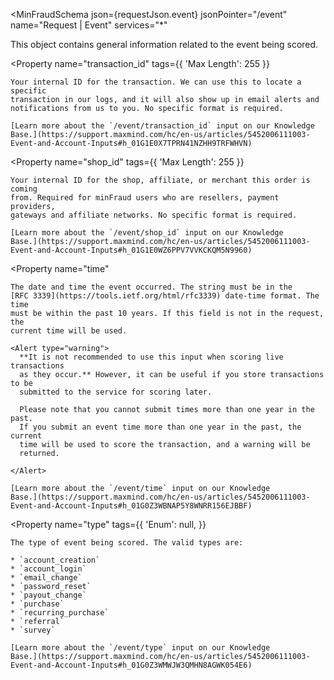 
<MinFraudSchema
  json={requestJson.event}
  jsonPointer="/event"
  name="Request | Event"
  services="*"
>
  This object contains general information related to the event being scored.

  <Property
    name="transaction_id"
    tags={{
      'Max Length': 255
    }}
  >
    Your internal ID for the transaction. We can use this to locate a specific
    transaction in our logs, and it will also show up in email alerts and
    notifications from us to you. No specific format is required.

    [Learn more about the `/event/transaction_id` input on our Knowledge
    Base.](https://support.maxmind.com/hc/en-us/articles/5452006111003-Event-and-Account-Inputs#h_01G1E0X7TPRN41NZHH9TRFWHVN)

  </Property>

  <Property
    name="shop_id"
    tags={{
      'Max Length': 255
    }}
  >
    Your internal ID for the shop, affiliate, or merchant this order is coming
    from. Required for minFraud users who are resellers, payment providers,
    gateways and affiliate networks. No specific format is required.

    [Learn more about the `/event/shop_id` input on our Knowledge
    Base.](https://support.maxmind.com/hc/en-us/articles/5452006111003-Event-and-Account-Inputs#h_01G1E0WZ6PPV7VVKCKQM5N9960)

  </Property>

  <Property
    name="time"
  >
    The date and time the event occurred. The string must be in the
    [RFC 3339](https://tools.ietf.org/html/rfc3339) date-time format. The time
    must be within the past 10 years. If this field is not in the request, the
    current time will be used.

    <Alert type="warning">
      **It is not recommended to use this input when scoring live transactions
      as they occur.** However, it can be useful if you store transactions to be
      submitted to the service for scoring later.

      Please note that you cannot submit times more than one year in the past.
      If you submit an event time more than one year in the past, the current
      time will be used to score the transaction, and a warning will be
      returned.

    </Alert>

    [Learn more about the `/event/time` input on our Knowledge
    Base.](https://support.maxmind.com/hc/en-us/articles/5452006111003-Event-and-Account-Inputs#h_01G0Z3WBNAP5Y8WNRR156EJBBF)

  </Property>

  <Property
    name="type"
    tags={{
      'Enum': null,
    }}
  >
    The type of event being scored. The valid types are:

    * `account_creation`
    * `account_login`
    * `email_change`
    * `password_reset`
    * `payout_change`
    * `purchase`
    * `recurring_purchase`
    * `referral`
    * `survey`

    [Learn more about the `/event/type` input on our Knowledge
    Base.](https://support.maxmind.com/hc/en-us/articles/5452006111003-Event-and-Account-Inputs#h_01G0Z3WMWJW3QMHN8AGWK054E6)

  </Property>
</MinFraudSchema>
